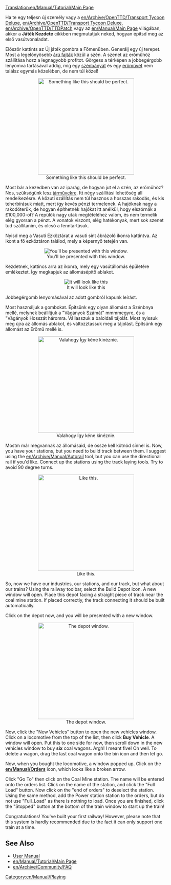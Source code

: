 [[Translation:en/Manual/Tutorial/Main Page]]
{{en/Oktatás}}

Ha te egy teljesn új személy vagy a [[en/Archive/OpenTTD/Transport Tycoon Deluxe]], [[en/Archive/OpenTTD/Transport Tycoon Deluxe]], [[en/Archive/OpenTTD/TTDPatch]] vagy az [[en/Manual/Main Page]] világában, akkor a '''Játék Kezdete''' cikkben megmutatjuk neked, hogyan építsd meg az első vasútvonaladat.

Először kattints az Új játék gombra a Főmenűben. Generálj egy új terepet. Most a legelőnyösebb [[en/Terhek|árú fajták]] közül a szén. A szenet az erőműhöz szállítása hozz a legnagyobb profitot. Görgess a térképen a jobbegérgobb lenyomva tartásával addig, míg egy [[en/Szénbánya|szénbányát]] és egy [[en/Erőmű|erőművet]] nem találsz egymás közelében, de nem túl közel!

<center>[[File:en/Manual/Tutorial/Tutorial1.png|thumb|300px|center|Something like this should be perfect.]]</center>

Most bár a kezedben van az iparág, de hogyan jut el a szén, az erőműhöz? Nos, szükségünk lesz [[en/Járművek|járművekre]]. Itt négy szállítási lehetőség áll rendelkezésre. A közuti szállítás nem túl hasznos a hosszas rakodás, és kis teherbírásuk miatt, mert így kevés pénzt termelenek. A hajóknak nagy a rakodóterük, de hogyan építhetnék hajókat itt anélkül, hogy elszórnák a £100,000-ot? A repülők nagy utak megtételéhez valóm, és nem termelik elég gyorsan a pénzt. A vonatok viszont, elég hatékonyak, mert sok szenet tud szállítanim, és olcsó a fenntartásuk.

Nyisd meg a Vasuti Ezköztárat a vasuti sínt ábrázoló ikonra kattintva. Az ikont a fő ezköztáron találod, mely a képernyő tetején van.
<center>[[File:en/Manual/Railroad Construction.png|center|You'll be presented with this window.]]</center>

Kezdetnek, kattincs arra az ikonra, mely egy vasútállomás épületére emlékeztet. Így megkapjuk az állomásépítő ablakot.
<center>[[File:en/Manual/Stationgui.png|center|frame|It will look like this]]</center>

Jobbegérgomb lenyomásával az adott gombról kapunk leírást.

Most használjuk a gombokat. Építsünk egy olyan állomást a Szénbnya mellé, melynek beállítjuk a "Vágányok Számát" mmmmegyre, és a "Vágányok Hosszát háromra. Vállasszuk a baloldali tájolát. Most nyissuk meg újra az állomás ablakot, és változztassuk meg a tájolást. Építsünk egy állomást az Erőmű mellé is.

<center>[[File:en/Manual/Tutorial/Tutorial2.png|thumb|300px|center|Valahogy Így kéne kinéznie.]]</center>

Mostm már megvannak az állomásaid, de össze kell kötnöd sínnel is. 
Now, you have your stations, but you need to build track between them. I suggest using the [[en/Archive/Manual/Autorail]] tool, but you can use the directional rail if you'd like. Connect up the stations using the track laying tools. Try to avoid 90 degree turns.

<center>[[File:en/Manual/Tutorial/Tutorial3.png|thumb|300px|center|Like this.]]</center>

So, now we have our industries, our stations, and our track, but what about our trains? Using the railway toolbar, select the Build Depot icon. A new window will open. Place this depot facing a straight piece of track near the coal mine station. If placed correctly, the track connecting it should be built automatically.

Click on the depot now, and you will be presented with a new window.

<center>[[File:en/Manual/Tutorial/Tutorial4.png|thumb|300px|center|The depot window.]]</center>

Now, click the "New Vehicles" button to open the new vehicles window. Click on a locomotive from the top of the list, then click '''Buy Vehicle'''. A window will open. Put this to one side for now, then scroll down in the new vehicles window to buy '''six''' coal wagons. Argh! I meant five! Oh well. To delete a wagon, drag the last coal wagon onto the bin icon and then let go. 

Now, when you bought the locomotive, a window popped up. Click on the '''[[en/Manual/Orders]]''' icon, which looks like a broken arrow.

Click "Go To" then click on the Coal Mine station. The name will be entered onto the orders list. Click on the name of the station, and click the "Full Load" button. Now click on the "end of orders" to deselect the station. Using the same method, add the Power station station to the orders, but do not use "Full_Load" as there is nothing to load. Once you are finished, click the "Stopped" button at the bottom of the train window to start up the train!

Congratulations! You've built your first railway! However, please note that this system is hardly recommended due to the fact it can only support one train at a time.

==See Also==
*[[en/Manual/Main Page|User Manual]]
*[[en/Manual/Tutorial/Main Page]]
*[[en/Archive/Community/FAQ]]

[[Category:en/Manual/Playing]]